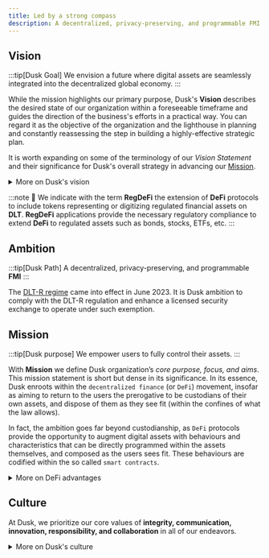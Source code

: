 ```yaml
---
title: Led by a strong compass
description: A decentralized, privacy-preserving, and programmable FMI
---
```


## Vision

:::tip[Dusk Goal]
We envision a future where digital assets are seamlessly integrated into the decentralized global economy.
:::

While the mission highlights our primary purpose, Dusk's **Vision** describes the desired state of our organization within a foreseeable timeframe and guides the direction of the business's efforts in a practical way. You can regard it as the objective of the organization and the lighthouse in planning and constantly reassessing the step in building a highly-effective strategic plan.


It is worth expanding on some of the terminology of our *Vision Statement* and their significance for Dusk's overall strategy in advancing our [Mission](#mission).

<details class="info">
<summary>More on Dusk's vision</summary>
💡 Dusk's vision significantly extends the `DeFi` focus horizon. The latter relates almost exclusively to a class of digital assets (i.e. `Utility Tokens`) alternative to, and non-overlapping with traditional asset-backed instruments. Instead, our Vision extends the *DeFi principles* to the whole panoply of assets and, as such, it encompasses the entire ensemble of digital tokens, including those being **asset-backed**, i.e. **tokens representing ownership of real world goods or financial instruments, and as such regulated by the law**. The most emblematic of these assets are [securities](https://www.investopedia.com/terms/s/security.asp), and with `Security Tokens` we indicate their digital representation on the `DLT` (i.e. *Digital Ledger Technology* such as *Blockchain*).
</details>

:::note
🔮 We indicate with the term **RegDeFi** the extension of **DeFi** protocols to include tokens representing or digitizing regulated financial assets on **DLT**. **RegDeFi** applications provide the necessary regulatory compliance to extend **DeFi** to regulated assets such as bonds, stocks, ETFs, etc.
:::

## Ambition

:::tip[Dusk Path]
A decentralized, privacy-preserving, and programmable **FMI**
:::

The [DLT-R regime](https://www.ey.com/en_gr/tax/tax-alerts/regulation-eu-2022-858-on-distributed-ledger-technology-market-infrastructures) came into effect in June 2023. It is Dusk ambition to comply with the DLT-R regulation and enhance a licensed security exchange to operate under such exemption.

## Mission

:::tip[Dusk purpose]
We empower users to fully control their assets.
:::

With **Mission** we define Dusk organization’s *core purpose, focus, and aims*. This mission statement is short but dense in its significance. In its essence, Dusk enroots within the `decentralized finance` (or `DeFi`) movement, insofar as aiming to return to the users the prerogative to be custodians of their own assets, and dispose of them as they see fit (within the confines of what the law allows). 

In fact, the ambition goes far beyond custodianship, as `DeFi` protocols provide the opportunity to augment digital assets with behaviours and characteristics that can be directly programmed within the assets themselves, and composed as the users sees fit. These behaviours are codified within the so called `smart contracts`.

<details class="info">
<summary>More on DeFi advantages</summary>
💡 `DeFi` protocols uniquely allow for **user-centric composability of applications**, as well as **global liquidity aggregation** across the entirety of their ecosystem. This departs radically from the incumbent **platform-brokered** landscape, where financial services are siloed, interoperability is almost non-existent, and liquidity is fragmented.
</details>

## Culture

At Dusk, we prioritize our core values of **integrity, communication, innovation, responsibility, and collaboration** in all of our endeavors. 

<details class="info">
<summary>More on Dusk's culture</summary>
💡 Dusk is a flat, community-oriented organization that is focused on advancing a novel networking protocol through a combination of pervasive knowledge sharing, an evolutionary development process, frequent communication, and joint ownership of all deliverables. We strive to tame complexity through these practices and to be a trusted and respected leader in the decentralized software industry.

We are committed to honesty, effective communication, and continuous innovation, and we take ownership of our tasks and responsibilities with a focus on excellence and the best interests of our users. We also value collaboration and teamwork, fostering a culture of mutual support and shared knowledge.

These values are integral to our identity as a company and our commitment to delivering high-quality decentralized software.
</details>
